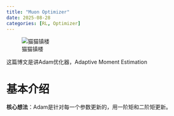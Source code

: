 ```yaml
---
title: "Muon Optimizer"
date: 2025-08-28
categories: [RL, Optimizer]
---
```


![猫猫镇楼](../images/test.png)

这篇博文是讲Adam优化器，Adaptive Moment Estimation

# 基本介绍

**核心想法**：Adam是针对每一个参数更新的，用一阶矩和二阶矩更新。
